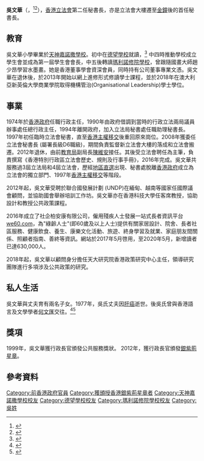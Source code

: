 {{otheruses|吳文華}}
'''吳文華'''{{SBS}}（{{lang-en|Pauline Ng Man Wah}}，{{bd|1951年|5月}}<ref>{{cite news | title=﻿67歲吳文華終圓大學夢 取首個學位 | url=http://www.takungpao.com.hk/news/232109/2018/0815/202682.html | format= | publisher=香港大公報 | date=2018-08-15 | accessdate=2019-10-24 | quote= | archive-date=2019-10-24 | archive-url=https://web.archive.org/web/20191024083437/http://www.takungpao.com.hk/news/232109/2018/0815/202682.html | dead-url=no }}</ref><ref>{{cite news | title=隔牆有耳：4A年曆冧爆嫲嫲 | url=https://hk.appledaily.com/news/art/20090131/12150537 | format= | publisher=香港蘋果日報 | date=2009-01-31 | accessdate=2019-10-24 | quote= | archive-date=2019-10-24 | archive-url=https://web.archive.org/web/20191024083437/https://hk.appledaily.com/news/art/20090131/12150537 | dead-url=no }}</ref>），[[香港立法會|香港立法會]]第二任秘書長，亦是立法會大樓遷至[[金鐘|金鐘]]後的首任秘書長。

==教育==
吳文華小學畢業於[[天神嘉諾撒學校|天神嘉諾撒學校]]。初中在[[德望學校|德望學校]]就讀，<ref>{{cite news | title=【人物】立法會前秘書長吳文華 | url=http://kkp.org.hk/node/7665 | format= | publisher=公教報第3715期 | date=2015-05-03 | accessdate=2019-10-23 | quote= | archive-date=2019-10-23 | archive-url=https://web.archive.org/web/20191023075617/http://kkp.org.hk/node/7665 | dead-url=no }}</ref>
中四時推動學校成立學生會並成為第一屆學生會會長，中五後轉讀[[瑪利諾修院學校|瑪利諾修院學校]]，曾跟隨國畫大師趙少昂學習水墨畫。她是香港董事學會資深會員，同時持有公司董事專業文憑。吳文華在退休後，於2013年開始以網上進修形式修讀學士課程，並於2018年在澳大利亞新英倫大學商業學院取得機構管治(Organisational Leadership)學士學位。

==事業 ==
1974年於[[香港政府|香港政府]]任職行政主任，1990年由政府借調到當時的行政立法兩局議員辦事處任總行政主任，1994年離開政府，加入立法局秘書處任職助理秘書長。1997年初任臨時立法會秘書，直至[[香港主權移交|香港主權移交]]後重回原來崗位。2008年獲委任立法會秘書長 (屬署長級D6職級)，期間負責監督新立法會大樓的落成和立法會搬遷。2012年退休，由前[[教育局_(香港)|教育局]]副局長[[陳維安|陳維安]]接任。其後受立法會聘任為主筆，負責撰寫《香港特別行政區立法會歷史、規則及行事手冊》，2016年完成。吳文華共服務過3屆立法局和4屆立法會，歷經[[地區直選_(香港)|地區直選]]出現、秘書處脫離[[香港政府|香港政府]]成立為立法會的獨立部門、1997年[[香港主權移交|香港主權移交]]等階段。

2012年起，吳文華受聘於聯合國發展計劃 (UNDP)在緬甸、越南等國家任國際議會顧問，並協助國會舉辦培訓工作坊。吳文華亦在香港科技大學任客席教授，協助設計和教授公共政策課程。

2016年成立了社企柏安康有限公司，僱用殘疾人士發展一站式長者資訊平台[[we60.com|we60.com]]，為"綠齡人士"(即60歲及以上人士)提供有關家居設計、院舍、長者社區服務、健康飲食、養生、康樂文化活動、旅遊、終身學習及就業、家庭朋友間關係、照顧者指南、善終等資訊。網站於2017年5月啓用，至2020年5月，新增讀者已達630,000人。

2018年起，吳文華以顧問身分擔任天大研究院香港政策研究中心主任，領導研究團隊進行多項涉及公共政策的研究。

==私人生活==
吳文華與丈夫育有兩名子女。1977年，吳氏丈夫因[[肝癌|肝癌]]逝世。後吳氏曾與香港語言及文學學者[[何文匯|何文匯]]交往。<ref>{{cite web |url=https://www.eduplus.hk/eduguide/ep2_issue.jsp?articleID=796&issueNumber=88 |title=最緊要正 何文匯 |last= |first= |date=2011 |website= |publisher=進修生活 |access-date=2020-10-10 |quote= |archive-date=2020-11-19 |archive-url=https://web.archive.org/web/20201119143138/https://www.eduplus.hk/eduguide/ep2_issue.jsp?articleID=796&issueNumber=88 |dead-url=no }}</ref><ref>{{cite news |title=神奇女俠 吳文華 |url=https://eastweek.my-magazine.me/main/22629 |accessdate=2020-10-11 |work=[[東周刊|東周刊]] |date=2012-10-22 |archive-date=2020-11-19 |archive-url=https://web.archive.org/web/20201119143301/https://eastweek.my-magazine.me/main/22629 |dead-url=no }}</ref>

==獎項==
1999年，吳文華獲行政長官頒發公共服務獎狀。
2012年，獲行政長官頒發[[銀紫荊星章|銀紫荊星章]]。

==參考資料==
{{reflist}}

{{start box}}
{{s-gov}}
{{s-before|[[馮載祥|馮載祥]]}}
{{s-title|[[香港立法會|立法會秘書長]]|2008年－2012年}}
{{s-after|[[陳維安|陳維安]]}}
{{end box}}

[[Category:前香港政府官員|Category:前香港政府官員]]
[[Category:獲頒授香港銀紫荊星章者|Category:獲頒授香港銀紫荊星章者]]
[[Category:天神嘉諾撒學校校友|Category:天神嘉諾撒學校校友]]
[[Category:德望學校校友|Category:德望學校校友]]
[[Category:瑪利諾修院學校校友|Category:瑪利諾修院學校校友]]
[[Category:吳姓|Category:吳姓]]